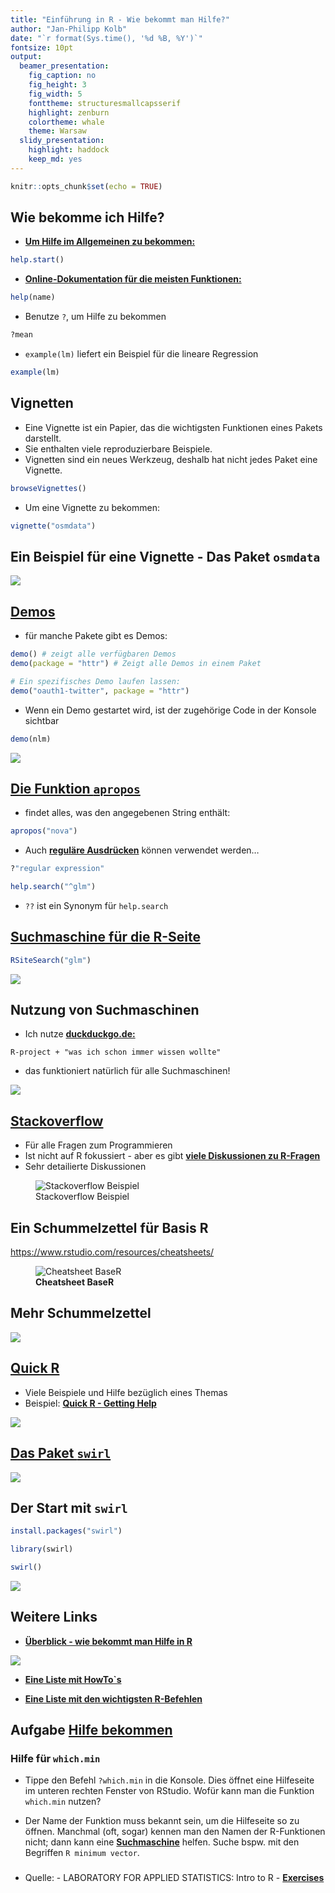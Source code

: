 ```yaml
---
title: "Einführung in R - Wie bekommt man Hilfe?"
author: "Jan-Philipp Kolb"
date: "`r format(Sys.time(), '%d %B, %Y')`"
fontsize: 10pt
output: 
  beamer_presentation: 
    fig_caption: no
    fig_height: 3
    fig_width: 5
    fonttheme: structuresmallcapsserif
    highlight: zenburn
    colortheme: whale
    theme: Warsaw
  slidy_presentation: 
    highlight: haddock
    keep_md: yes
---
```


```r
knitr::opts_chunk$set(echo = TRUE)
```


## Wie bekomme ich Hilfe?

-  [**Um Hilfe im Allgemeinen zu bekommen:**](http://itfeature.com/tag/how-to-get-help-in-r)


```r
help.start()
```

-  [**Online-Dokumentation für die meisten Funktionen:**](https://www.r-project.org/help.html)

```r
help(name)
```

-  Benutze `?`, um Hilfe zu bekommen 

```r
?mean
```

-  `example(lm)` liefert ein Beispiel für die lineare Regression 

```r
example(lm)
```


## Vignetten

- Eine Vignette ist ein Papier, das die wichtigsten Funktionen eines Pakets darstellt. 
- Sie enthalten viele reproduzierbare Beispiele.
- Vignetten sind ein neues Werkzeug, deshalb hat nicht jedes Paket eine Vignette.


```r
browseVignettes()
```

- Um eine Vignette zu bekommen:

```r
vignette("osmdata")
```


## Ein Beispiel für eine Vignette - Das Paket `osmdata`

![](figure/ex_osmdata_vignette.PNG)

## [**Demos**](http://r-pkgs.had.co.nz/demo.html)

- für manche Pakete gibt es Demos:

```r
demo() # zeigt alle verfügbaren Demos
demo(package = "httr") # Zeigt alle Demos in einem Paket

# Ein spezifisches Demo laufen lassen:
demo("oauth1-twitter", package = "httr") 
```

- Wenn ein Demo gestartet wird, ist der zugehörige Code in der Konsole sichtbar


```r
demo(nlm)
```

![](figure/demonlm.PNG)

## [Die Funktion `apropos`](http://www.r-tutor.com/r-introduction)

- findet alles, was den angegebenen String enthält:

```r
apropos("nova")
```

- Auch [**reguläre Ausdrücken**](https://de.wikipedia.org/wiki/Regul%C3%A4rer_Ausdruck) können verwendet werden...


```r
?"regular expression"
```


```r
help.search("^glm")
```

- `??` ist ein Synonym für `help.search`

## [**Suchmaschine für die R-Seite**](http://search.r-project.org/cgi-bin/namazu.cgi?query=glm&max=20&result=normal&sort=score&idxname=functions&idxname=vignettes&idxname=views)

```r
RSiteSearch("glm")
```

![](figure/rsitesearch.PNG)

## Nutzung von Suchmaschinen

-  Ich nutze [**duckduckgo.de:**]()

```
R-project + "was ich schon immer wissen wollte" 
```
-  das funktioniert natürlich für alle Suchmaschinen!


![](figure/duckduckgo.PNG)


## [**Stackoverflow**](http://stackoverflow.com/)

-  Für alle Fragen zum Programmieren
-  Ist nicht auf R fokussiert - aber es gibt [**viele Diskussionen zu R-Fragen**](https://stackoverflow.com/tags/r/info)
-  Sehr detailierte Diskussionen

![Stackoverflow Beispiel](figure/StackoverflowEx.PNG)


## Ein Schummelzettel für Basis R

<https://www.rstudio.com/resources/cheatsheets/>

![**Cheatsheet BaseR**](figure/basercheatsheet.PNG)

## Mehr Schummelzettel

![](figure/cheatsheets.PNG)

## [**Quick R**](http://www.statmethods.net/interface/help.html)

- Viele Beispiele und Hilfe bezüglich eines Themas
- Beispiel: [**Quick R - Getting Help**](http://www.statmethods.net/interface/help.html)

![](figure/quickR.PNG)

## [Das Paket `swirl`](https://swirlstats.com/)

![](figure/swirl.PNG)

## Der Start mit `swirl`

```r
install.packages("swirl")
```


```r
library(swirl)
```

```r
swirl()
```

![](figure/swirl_start.PNG)




## Weitere Links

- [**Überblick - wie bekommt man Hilfe in R**](https://www.r-project.org/help.html)

![](figure/gettingHelp.PNG)

- [**Eine Liste mit HowTo`s**](http://rprogramming.net/)

- [**Eine Liste mit den wichtigsten R-Befehlen**](https://www.personality-project.org/r/r.commands.html)

## Aufgabe [**Hilfe bekommen**](http://web.math.ku.dk/~helle/R-intro/exercises.pdf)

### Hilfe für `which.min` 

- Tippe den Befehl `?which.min` in die Konsole. Dies öffnet eine Hilfeseite im unteren rechten Fenster von RStudio. Wofür kann man die Funktion `which.min` nutzen?

- Der Name der Funktion muss bekannt sein, um die Hilfeseite so zu öffnen. Manchmal (oft, sogar) kennen man den Namen der R-Funktionen nicht; dann kann eine [**Suchmaschine**](https://duckduckgo.com/) helfen. Suche bspw. mit den Begriffen `R minimum vector`.

###

- Quelle: - LABORATORY FOR APPLIED STATISTICS: Intro to R - [**Exercises**](http://web.math.ku.dk/~helle/R-intro/exercises.pdf) 


